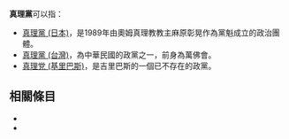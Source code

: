 '''真理黨'''可以指：
* [[真理黨_(日本)|真理黨 (日本)]]，是1989年由奧姆真理教教主麻原彰晃作為黨魁成立的政治團體。
* [[真理黨_(台灣)|真理黨 (台灣)]]，為中華民國的政黨之一，前身為萬佛會。
*[[真理党_(基里巴斯)|真理党 (基里巴斯)]]，是吉里巴斯的一個已不存在的政黨。

== 相關條目 ==
*{{lookfrom}}
*{{lookfrom|真理党}}

{{disambig|Cat=三字政黨消歧義}}